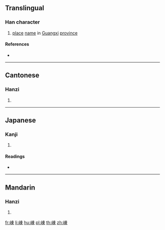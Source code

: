 {{also|岽}}
==Translingual==

===Han character===
{{Han char|rn=46|rad=山|as=08|sn=11|four=25796|canj=UDW|ids=⿰山東}}

# [[place]] [[name]] in [[Guangxi]] [[province]]

====References====
* {{Han ref|kx=0314.290|dkj=08200|dj=0615.150|hdz=10778.030|uh=5D20|ud=23840|bh=D4F8|bd=54520}}

----

==Cantonese==

===Hanzi===
{{yue-hanzi|jyut=[[dung3]]|y=dung3}}

# {{defn|lang=yue|sort=山08}}

----

==Japanese==

===Kanji===
{{ja-kanji|grade=|rs=山08}}

# {{defn|lang=ja|sort=山08}}

====Readings====
* {{ja-readings|on=[[とう]] (tō), [[つ]] (tsu)|kun=}}

----

==Mandarin==

===Hanzi===
{{cmn-hanzi|pin=[[dōng]] ([[dong1]])|wg=tung<sup>1</sup>}}

# {{defn|lang=cmn|sort=山08}}

[[fr:崠]]
[[li:崠]]
[[hu:崠]]
[[pl:崠]]
[[th:崠]]
[[zh:崠]]